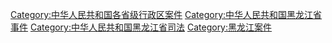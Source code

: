 [[Category:中华人民共和国各省级行政区案件|Category:中华人民共和国各省级行政区案件]]
[[Category:中华人民共和国黑龙江省事件|Category:中华人民共和国黑龙江省事件]]
[[Category:中华人民共和国黑龙江省司法|Category:中华人民共和国黑龙江省司法]]
[[Category:黑龙江案件|Category:黑龙江案件]]